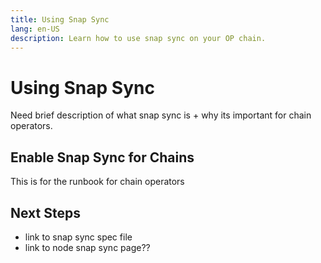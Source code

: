 ```yaml
---
title: Using Snap Sync
lang: en-US
description: Learn how to use snap sync on your OP chain.
---
```



# Using Snap Sync

Need brief description of what snap sync is + why its important for chain operators.

## Enable Snap Sync for Chains

This is for the runbook for chain operators

## Next Steps

*   link to snap sync spec file
*   link to node snap sync page??
